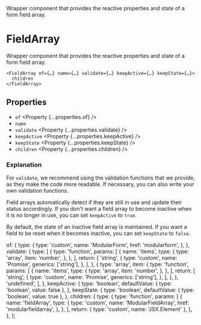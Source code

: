 
<Title>FieldArray</Title>
<Description>
  Wrapper component that provides the reactive properties and state of a form
  field array.
</Description>

# FieldArray

Wrapper component that provides the reactive properties and state of a form field array.

```tsx
<FieldArray of={…} name={…} validate={…} keepActive={…} keepState={…}>
  children
</FieldArray>
```

## Properties

- `of` <Property {...properties.of} />
- `name` <Property type="string" />
- `validate` <Property {...properties.validate} />
- `keepActive` <Property {...properties.keepActive} />
- `keepState` <Property {...properties.keepState} />
- `children` <Property {...properties.children} />

### Explanation

For `validate`, we recommend using the validation functions that we provide, as they make the code more readable. If necessary, you can also write your own validation functions.

Field arrays automatically detect if they are still in use and update their status accordingly. If you don't want a field array to become inactive when it is no longer in use, you can set `keepActive` to `true`.

By default, the state of an inactive field array is maintained. If you want a field to be reset when it becomes inactive, you can set `keepState` to `false`.

  of: {
    type: {
      type: 'custom',
      name: 'ModularForm',
      href: 'modularform',
    },
  },
  validate: {
    type: [
      {
        type: 'function',
        params: [
          {
            name: 'items',
            type: {
              type: 'array',
              item: 'number',
            },
          },
        ],
        return: [
          'string',
          {
            type: 'custom',
            name: 'Promise',
            generics: ['string'],
          },
        ],
      },
      {
        type: 'array',
        item: {
          type: 'function',
          params: [
            {
              name: 'items',
              type: {
                type: 'array',
                item: 'number',
              },
            },
          ],
          return: [
            'string',
            {
              type: 'custom',
              name: 'Promise',
              generics: ['string'],
            },
          ],
        },
      },
      'undefined',
    ],
  },
  keepActive: {
    type: 'boolean',
    defaultValue: { type: 'boolean', value: false },
  },
  keepState: {
    type: 'boolean',
    defaultValue: { type: 'boolean', value: true },
  },
  children: {
    type: {
      type: 'function',
      params: [
        {
          name: 'fieldArray',
          type: {
            type: 'custom',
            name: 'ModularFieldArray',
            href: 'modularfieldarray',
          },
        },
      ],
      return: { type: 'custom', name: 'JSX.Element' },
    },
  },
};

